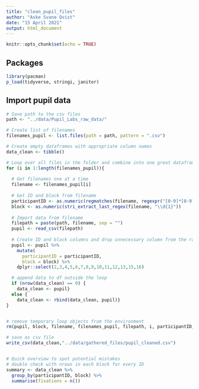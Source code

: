 ```yaml
---
title: "clean_pupil_files"
author: "Aske Svane Qvist"
date: "15 April 2021"
output: html_document
---
```


```r
knitr::opts_chunk$set(echo = TRUE)
```

## Packages
```r
library(pacman)
p_load(tidyverse, stringi, janitor)

```



## Import pupil data
```r
# Save path to the csv files
path <- "../data/Pupil_Labs_raw_data/"

# Create list of filenames
filenames_pupil <- list.files(path = path, pattern = ".csv")

# Create empty dataframes with appropriate column names
data_clean <- tibble()

# Loop over all files in the folder and combine into one great dataframe.
for (i in 1:length(filenames_pupil)){
  
  # Get filenames one at a time
  filename <- filenames_pupil[i]
  
  # Get ID and block from filename
  participantID <- as.numeric(regmatches(filename, regexpr("[0-9]*[0-9]", filename)))
  block <- as.numeric(stri_extract_last_regex(filename, "\\d{1}"))
  
  # Import data from filename
  filepath = paste(path, filename, sep = "")
  pupil <- read_csv(filepath)
  
  # Create ID and block columns and drop unnecessary column from the raw file (id and base_data)
  pupil <- pupil %>% 
    mutate(
      participantID = participantID,
      block = block) %>% 
    dplyr::select(2,3,4,5,6,7,8,9,10,11,12,13,15,16)

  # append data to df outside the loop
  if (nrow(data_clean) == 0) {
    data_clean <- pupil}
  else {
    data_clean <- rbind(data_clean, pupil)}
}


# remove temporary loop objects from the environment
rm(pupil, block, filename, filenames_pupil, filepath, i, participantID, path)

# save as csv file
write_csv(data_clean,"../data/gathered_files/pupil_cleaned.csv")


# Quick overview to spot potential mistakes
# double check with nrows in each block for every ID
summary <- data_clean %>% 
  group_by(participantID, block) %>% 
  summarise(fixations = n())

```

